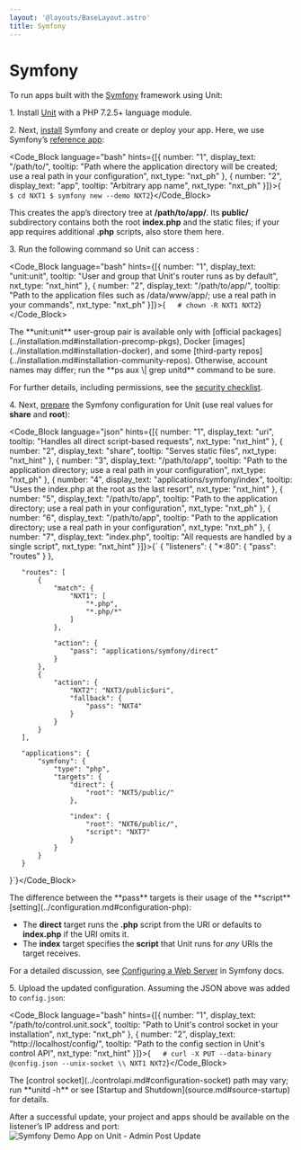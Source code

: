 ```yaml
---
layout: '@layouts/BaseLayout.astro'
title: Symfony
---
```

# Symfony

To run apps built with the [Symfony](https://symfony.com) framework using Unit:

1\. Install [Unit](../installation.md#installation-precomp-pkgs) with a PHP 7.2.5+ language module.

2\. Next, [install](https://symfony.com/doc/current/setup.html) Symfony and create or deploy your app.  Here, we use Symfony’s [reference app](https://symfony.com/doc/current/setup.html#the-symfony-demo-application):

<Code_Block language="bash" hints={[{ number: "1", display_text: "/path/to/", tooltip: "Path where the application directory will be created; use a real path in your configuration", nxt_type: "nxt_ph" }, { number: "2", display_text: "app", tooltip: "Arbitrary app name", nxt_type: "nxt_ph" }]}>{`   $ cd NXT1
   $ symfony new --demo NXT2`}</Code_Block>

This creates the app’s directory tree at **/path/to/app/**.  Its **public/** subdirectory contains both the root **index.php** and the static files; if your app requires additional **.php** scripts, also store them here.

3\. Run the following command so Unit can access :

<Code_Block language="bash" hints={[{ number: "1", display_text: "unit:unit", tooltip: "User and group that Unit's router runs as by default", nxt_type: "nxt_hint" }, { number: "2", display_text: "/path/to/app/", tooltip: "Path to the application files such as /data/www/app/; use a real path in your commands", nxt_type: "nxt_ph" }]}>{`   # chown -R NXT1 NXT2`}</Code_Block>

<Note type="note">
The **unit:unit** user-group pair is available only with [official packages](../installation.md#installation-precomp-pkgs), Docker [images](../installation.md#installation-docker), and some [third-party repos](../installation.md#installation-community-repos). Otherwise, account names may differ; run the **ps aux \| grep unitd** command to be sure.
</Note>

For further details, including permissions, see the [security checklist](security.md#security-apps).

4\. Next, [prepare](../configuration.md#configuration-php) the Symfony configuration for Unit (use real values for **share** and **root**):

<Code_Block language="json" hints={[{ number: "1", display_text: "uri", tooltip: "Handles all direct script-based requests", nxt_type: "nxt_hint" }, { number: "2", display_text: "share", tooltip: "Serves static files", nxt_type: "nxt_hint" }, { number: "3", display_text: "/path/to/app", tooltip: "Path to the application directory; use a real path in your configuration", nxt_type: "nxt_ph" }, { number: "4", display_text: "applications/symfony/index", tooltip: "Uses the index.php at the root as the last resort", nxt_type: "nxt_hint" }, { number: "5", display_text: "/path/to/app", tooltip: "Path to the application directory; use a real path in your configuration", nxt_type: "nxt_ph" }, { number: "6", display_text: "/path/to/app", tooltip: "Path to the application directory; use a real path in your configuration", nxt_type: "nxt_ph" }, { number: "7", display_text: "index.php", tooltip: "All requests are handled by a single script", nxt_type: "nxt_hint" }]}>{`   {
       "listeners": {
           "*:80": {
               "pass": "routes"
           }
       },

       "routes": [
           {
               "match": {
                   "NXT1": [
                       "*.php",
                       "*.php/*"
                   ]
               },

               "action": {
                   "pass": "applications/symfony/direct"
               }
           },
           {
               "action": {
                   "NXT2": "NXT3/public$uri",
                   "fallback": {
                       "pass": "NXT4"
                   }
               }
           }
       ],

       "applications": {
           "symfony": {
               "type": "php",
               "targets": {
                   "direct": {
                       "root": "NXT5/public/"
                   },

                   "index": {
                       "root": "NXT6/public/",
                       "script": "NXT7"
                   }
               }
           }
       }
   }`}</Code_Block>

<Note type="note">
The difference between the **pass** targets is their usage of the **script** [setting](../configuration.md#configuration-php):

* The **direct** target runs the **.php** script from the URI or defaults to **index.php** if the URI omits it.
* The **index** target specifies the **script** that Unit runs for *any* URIs the target receives.
</Note>

For a detailed discussion, see [Configuring a Web Server](https://symfony.com/doc/current/setup/web_server_configuration.html) in Symfony docs.

5\. Upload the updated configuration.  Assuming the JSON above was added to `config.json`:

<Code_Block language="bash" hints={[{ number: "1", display_text: "/path/to/control.unit.sock", tooltip: "Path to Unit's control socket in your installation", nxt_type: "nxt_ph" }, { number: "2", display_text: "http://localhost/config/", tooltip: "Path to the config section in Unit's control API", nxt_type: "nxt_hint" }]}>{`   # curl -X PUT --data-binary @config.json --unix-socket \\
          NXT1 NXT2`}</Code_Block>

<Note type="note">
The [control socket](../controlapi.md#configuration-socket) path may vary; run **unitd -h** or see [Startup and Shutdown](source.md#source-startup) for details.
</Note>

After a successful update, your project and apps should be available on the listener’s IP address and port: ![Symfony Demo App on Unit - Admin Post Update](/images/symfony.png)